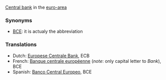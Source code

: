 [[Central bank]] in the [[euro-area]]

===Synonyms===

*[[BCE]]: it is actualy the abbreviation

===Translations===
*Dutch: [[Europese Centrale Bank]], ECB
*French: [[Banque centrale européenne]] (''note'': only capital letter to ''Bank''), BCE 
*Spanish: [[Banco Central Europeo]], BCE
